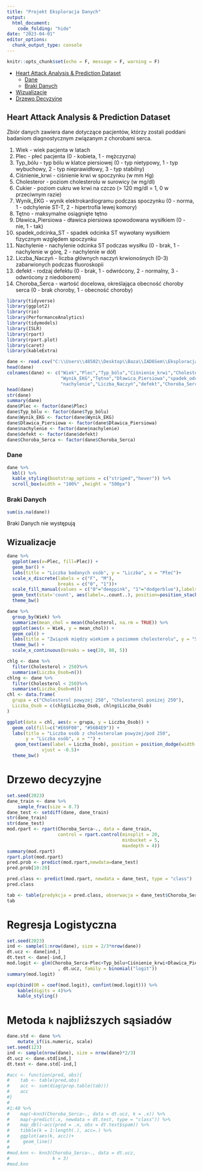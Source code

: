 ---
title: "Projekt Eksploracja Danych"
output: 
  html_document:
    code_folding: "hide"
date: "2023-04-01"
editor_options: 
  chunk_output_type: console
---

```{r setup, include=FALSE}
knitr::opts_chunk$set(echo = F, message = F, warning = F)
```

<!--ts-->
* [Heart Attack Analysis & Prediction Dataset](#Heart Attack Analysis & Prediction Dataset)
  * [Dane](#Dane)
  * [Braki Danych](#Braki Danych)
* [Wizualizacje](#Wizualizacje)
* [Drzewo Decyzyjne](#Drzewo Decyzyjne)
<!--te-->

## Heart Attack Analysis & Prediction Dataset
Zbiór danych zawiera dane dotyczące pacjentów, którzy zostali poddani badaniom diagnostycznym związanym z chorobami serca.

1. Wiek - wiek pacjenta w latach
2. Plec - płeć pacjenta (0 - kobieta, 1 - mężczyzna)
3. Typ_bólu - typ bólu w klatce piersiowej (0 - typ nietypowy, 1 - typ wybuchowy, 2 - typ nieprawidłowy, 3 - typ stabilny)
4. Ciśnienie_krwi - ciśnienie krwi w spoczynku (w mm Hg)
5. Cholesteror - poziom cholesterolu w surowicy (w mg/dl)
6. Cukier - poziom cukru we krwi na czczo (> 120 mg/dl = 1, 0 w przeciwnym razie)
7. Wynik_EKG - wynik elektrokardiogramu podczas spoczynku (0 - norma, 1 - odchylenie ST-T, 2 - hipertrofia lewej komory)
8. Tętno - maksymalne osiągnięte tętno
9. Dławica_Piersiowa - dławica piersiowa spowodowana wysiłkiem (0 - nie, 1 - tak)
10. spadek_odcinka_ST - spadek odcinka ST wywołany wysiłkiem fizycznym względem spoczynku
11. Nachylenie - nachylenie odcinka ST podczas wysiłku (0 - brak, 1 - nachylenie w górę, 2 - nachylenie w dół)
12. Liczba_Naczyń - liczba głównych naczyń krwionośnych (0-3) zabarwionych podczas fluoroskopii
13. defekt - rodzaj defektu (0 - brak, 1 - odwrócony, 2 - normalny, 3 - odwrócony z niedoborem)
14. Choroba_Serca - wartość docelowa, określająca obecność choroby serca (0 - brak choroby, 1 - obecność choroby)
```{r,message=FALSE,warning=FALSE}
library(tidyverse)
library(ggplot2)
library(rio)
library(PerformanceAnalytics)
library(tidymodels)
library(ISLR)
library(rpart)
library(rpart.plot)
library(caret)
library(kableExtra)
```

```{r,results='hide',message=FALSE,warning=FALSE}
dane <- read.csv("C:\\Users\\48502\\Desktop\\Baza\\IAD6Sem\\EksploracjaDanych\\Projekt\\heart.csv")
head(dane)
colnames(dane) <- c("Wiek","Plec","Typ_bólu","Ciśnienie_krwi","Cholesterol","Cukier",
                    "Wynik_EKG","Tętno","Dławica_Piersiowa","spadek_odcinka_ST",
                    "nachylenie","Liczba_Naczyń","defekt","Choroba_Serca")
head(dane)
str(dane)
summary(dane)
dane$Plec <- factor(dane$Plec)
dane$Typ_bólu <- factor(dane$Typ_bólu)
dane$Wynik_EKG <- factor(dane$Wynik_EKG)
dane$Dławica_Piersiowa <- factor(dane$Dławica_Piersiowa)
dane$nachylenie <- factor(dane$nachylenie)
dane$defekt <- factor(dane$defekt)
dane$Choroba_Serca <- factor(dane$Choroba_Serca)
```

### Dane

```{r}
dane %>% 
  kbl() %>% 
  kable_styling(bootstrap_options = c("striped","hover")) %>% 
  scroll_box(width = "100%" ,height = "500px")
```

### Braki Danych
```{r,message=FALSE,warning=FALSE}
sum(is.na(dane))
```
Braki Danych nie występują

## Wizualizacje

```{r,results='hide',message=FALSE,warning=FALSE,echo=FALSE}
dane %>%
  ggplot(aes(x=Plec, fill=Plec)) +
  geom_bar() +
  labs(title = "Liczba badanych osób", y = "Liczba", x = "Płeć")+
  scale_x_discrete(labels = c("F", "M"), 
                   breaks = c("0", "1"))+
  scale_fill_manual(values = c("0"="deeppink", "1"="dodgerblue"),labels=c("F","M")) +
  geom_text(stat='count', aes(label=..count..), position=position_stack(vjust=0.5)) +
  theme_bw()
```

```{r,results='hide',message=FALSE,warning=FALSE,echo=FALSE}
dane %>%
  group_by(Wiek) %>%
  summarize(mean_chol = mean(Cholesterol, na.rm = TRUE)) %>%
  ggplot(aes(x = Wiek, y = mean_chol)) +
  geom_col() +
  labs(title = "Związek między wiekiem a poziomem cholesterolu", y = "Średni poziom cholesterolu", x = "Wiek") +
  theme_bw() +
  scale_x_continuous(breaks = seq(20, 80, 5))

chlg <- dane %>%
  filter(Cholesterol > 250)%>%
  summarise(Liczba_Osob=n())
chlng <- dane %>%
  filter(Cholesterol < 250)%>%
  summarise(Liczba_Osob=n())
chl <- data.frame(
  grupa = c("Cholesterol powyzej 250", "Cholesterol ponizej 250"),
  Liczba_Osob = c(chlg$Liczba_Osob, chlng$Liczba_Osob)
)

ggplot(data = chl, aes(x = grupa, y = Liczba_Osob)) + 
  geom_col(fill=c("#E69F00", "#56B4E9")) +
  labs(title = "Liczba osób z cholesterolam powyżej/pod 250",
       y = "Liczba osób", x = "") +
   geom_text(aes(label = Liczba_Osob), position = position_dodge(width = 0.6),
             vjust = -0.5)+
  theme_bw()
```

# Drzewo decyzyjne
```{r,results='hide',message=FALSE,warning=FALSE,echo=FALSE}
set.seed(2023)
dane_train <- dane %>% 
    sample_frac(size = 0.7)
dane_test <- setdiff(dane, dane_train)
str(dane_train)
str(dane_test)
mod.rpart <- rpart(Choroba_Serca~., data = dane_train, 
                   control = rpart.control(minsplit = 20,
                                           minbucket = 5,
                                           maxdepth = 4))
summary(mod.rpart)
rpart.plot(mod.rpart)
pred.prob <- predict(mod.rpart,newdata=dane_test)
pred.prob[10:20]

pred.class <- predict(mod.rpart, newdata = dane_test, type = "class")
pred.class

tab <- table(predykcja = pred.class, obserwacja = dane_test$Choroba_Serca)
tab
```

# Regresja Logistyczna 

```{r,results='hide',message=FALSE,warning=FALSE,echo=FALSE}
set.seed(2023)
ind <- sample(1:nrow(dane), size = 2/3*nrow(dane))
dt.ucz <- dane[ind,]
dt.test <- dane[-ind,]
mod.logit <- glm(Choroba_Serca~Plec+Typ_bólu+Ciśnienie_krwi+Dławica_Piersiowa+nachylenie+Liczba_Naczyń+defekt
                   , dt.ucz, family = binomial("logit"))
summary(mod.logit)

exp(cbind(OR = coef(mod.logit), confint(mod.logit))) %>% 
    kable(digits = 4)%>%
    kable_styling()
```

# Metoda `k` najbliższych sąsiadów

```{r,message=FALSE,warning=FALSE,echo=FALSE}
dane.std <- dane %>% 
    mutate_if(is.numeric, scale)
set.seed(123)
ind <- sample(nrow(dane), size = nrow(dane)*2/3)
dt.ucz <- dane.std[ind,]
dt.test <- dane.std[-ind,]

#acc <- function(pred, obs){
#    tab <- table(pred,obs)
#    acc <- sum(diag(prop.table(tab)))
#    acc
#}
#
#1:40 %>% 
#    map(~knn3(Choroba_Serca~., data = dt.ucz, k = .x)) %>% 
#    map(~predict(.x, newdata = dt.test, type = "class")) %>% 
#    map_dbl(~acc(pred = .x, obs = dt.test$spam)) %>% 
#    tibble(k = 1:length(.), acc=.) %>% 
#    ggplot(aes(k, acc))+
#     geom_line()
#
#mod.knn <- knn3(Choroba_Serca~., data = dt.ucz,
#                k = 3)
#mod.knn
```

